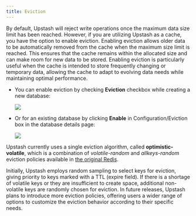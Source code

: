 ```yaml
---
title: Eviction
---
```


By default, Upstash will reject write operations once the maximum data size
limit has been reached. However, if you are utilizing Upstash as a cache, you
have the option to enable eviction. Enabling eviction allows older data to be
automatically removed from the cache when the maximum size limit is reached.
This ensures that the cache remains within the allocated size and can make room
for new data to be stored. Enabling eviction is particularly useful when the
cache is intended to store frequently changing or temporary data, allowing the
cache to adapt to evolving data needs while maintaining optimal performance.

- You can enable eviction by checking **Eviction** checkbox while creating a new
  database:
  <Frame><img src="/img/eviction/create-database.png"/></Frame>

- Or for an existing database by clicking **Enable** in Configuration/Eviction
  box in the database details page:
  <Frame><img src="/img/eviction/configuration.png"/></Frame>

Upstash currently uses a single eviction algorithm, called
**optimistic-volatile**, which is a combination of _volatile-random_ and
_allkeys-random_ eviction policies available in
[the original Redis](https://redis.io/docs/manual/eviction/#eviction-policies).

Initially, Upstash employs random sampling to select keys for eviction, giving
priority to keys marked with a TTL (expire field). If there is a shortage of
volatile keys or they are insufficient to create space, additional non-volatile
keys are randomly chosen for eviction. In future releases, Upstash plans to
introduce more eviction policies, offering users a wider range of options to
customize the eviction behavior according to their specific needs.
